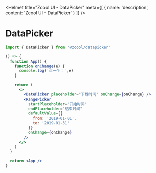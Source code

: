 
<Helmet
  title="Zcool UI - DataPicker"
  meta={[
    {
      name: 'description',
      content: 'Zcool UI - DataPicker'
    }
  ]}
/>

# DataPicker

```js
import { DataPicker } from '@zcool/datapicker'
```

```.jsx
() => {
  function App() {
    function onChange(e) {
      console.log('点一个：',e)
    }

    return (
      <>
        <DatePicker placeholder="下载时间" onChange={onChange} />
        <RangePicker
          startPlaceholder="开始时间"
          endPlaceholder="结束时间"
          defaultValue={{
            from: '2019-01-01',
            to: '2019-01-31'
          }}
          onChange={onChange}
        />
      </>
    )
  }

  return <App />
}
```
